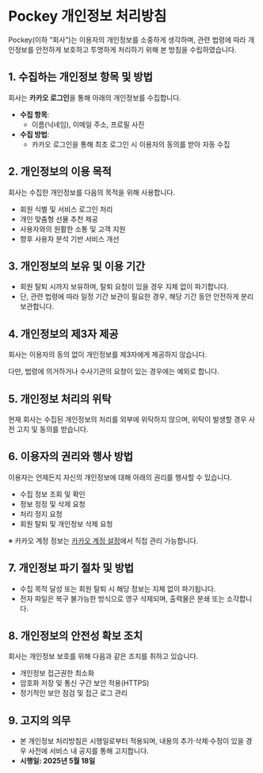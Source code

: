 # **Pockey 개인정보 처리방침**

Pockey(이하 “회사”)는 이용자의 개인정보를 소중하게 생각하며, 관련 법령에 따라 개인정보를 안전하게 보호하고 투명하게 처리하기 위해 본 방침을 수립하였습니다.

## **1. 수집하는 개인정보 항목 및 방법**

회사는 **카카오 로그인**을 통해 아래의 개인정보를 수집합니다.

- **수집 항목**:
    - 이름(닉네임), 이메일 주소, 프로필 사진
- **수집 방법**:
    - 카카오 로그인을 통해 최초 로그인 시 이용자의 동의를 받아 자동 수집

## **2. 개인정보의 이용 목적**

회사는 수집한 개인정보를 다음의 목적을 위해 사용합니다.

- 회원 식별 및 서비스 로그인 처리
- 개인 맞춤형 선물 추천 제공
- 사용자와의 원활한 소통 및 고객 지원
- 향후 사용자 분석 기반 서비스 개선

## **3. 개인정보의 보유 및 이용 기간**

- 회원 탈퇴 시까지 보유하며, 탈퇴 요청이 있을 경우 지체 없이 파기합니다.
- 단, 관련 법령에 따라 일정 기간 보관이 필요한 경우, 해당 기간 동안 안전하게 분리 보관합니다.

## **4. 개인정보의 제3자 제공**

회사는 이용자의 동의 없이 개인정보를 제3자에게 제공하지 않습니다.

다만, 법령에 의거하거나 수사기관의 요청이 있는 경우에는 예외로 합니다.

## **5. 개인정보 처리의 위탁**

현재 회사는 수집된 개인정보의 처리를 외부에 위탁하지 않으며, 위탁이 발생할 경우 사전 고지 및 동의를 받습니다.

## **6. 이용자의 권리와 행사 방법**

이용자는 언제든지 자신의 개인정보에 대해 아래의 권리를 행사할 수 있습니다.

- 수집 정보 조회 및 확인
- 정보 정정 및 삭제 요청
- 처리 정지 요청
- 회원 탈퇴 및 개인정보 삭제 요청

※ 카카오 계정 정보는 [카카오 계정 설정](https://accounts.kakao.com/)에서 직접 관리 가능합니다.

## **7. 개인정보 파기 절차 및 방법**

- 수집 목적 달성 또는 회원 탈퇴 시 해당 정보는 지체 없이 파기됩니다.
- 전자 파일은 복구 불가능한 방식으로 영구 삭제되며, 출력물은 분쇄 또는 소각합니다.

## **8. 개인정보의 안전성 확보 조치**

회사는 개인정보 보호를 위해 다음과 같은 조치를 취하고 있습니다.

- 개인정보 접근권한 최소화
- 암호화 저장 및 통신 구간 보안 적용(HTTPS)
- 정기적인 보안 점검 및 접근 로그 관리

## **9. 고지의 의무**

- 본 개인정보 처리방침은 시행일로부터 적용되며, 내용의 추가·삭제·수정이 있을 경우 사전에 서비스 내 공지를 통해 고지합니다.
- **시행일: 2025년 5월 18일**
